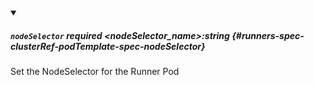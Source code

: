 
<details className="config-field" data-expandable="false" open>
<summary>

##### `nodeSelector` <span className="config-field-required" data-required="false">required</span> <span className="config-field-type">&lt;nodeSelector_name&gt;:string</span> <span className="config-field-default"></span> <span className="config-field-enum"></span> {#runners-spec-clusterRef-podTemplate-spec-nodeSelector}

Set the NodeSelector for the Runner Pod

</summary>



</details>
